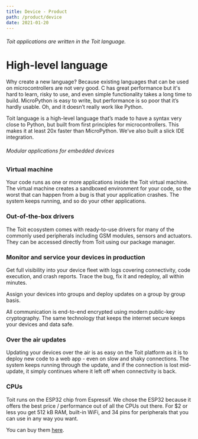 ```yaml
---
title: Device - Product
path: /product/device
date: 2021-01-20
---
```



<Block theme={darkBlueWhiteTheme} centered>

###### Toit applications are written in the Toit language.

# High-level language

Why create a new language? Because existing languages that can be used on
microcontrollers are not very good. C has great performance but it's hard to
learn, risky to use, and even simple functionality takes a long time to build.
MicroPython is easy to write, but performance is so poor that it’s hardly
usable. Oh, and it doesn’t really work like Python.

Toit language is a high-level language that’s made to have a syntax very close
to Python, but built from first principles for microcontrollers. This makes it
at least 20x faster than MicroPython. We’ve also built a slick IDE integration.

</Block>

<HorizontalBlock theme={whiteBlueTheme}>
<HorizontalBlockItem>

###### Modular applications for embedded devices

### Virtual machine

Your code runs as one or more applications inside the Toit virtual machine. The
virtual machine creates a sandboxed environment for your code, so the worst that
can happen from a bug is that your application crashes. The system keeps
running, and so do your other applications.

</HorizontalBlockItem>
<HorizontalBlockItem>

</HorizontalBlockItem>
</HorizontalBlock>

<HorizontalBlock theme={greyBlueTheme}>
<HorizontalBlockItem centered>

</HorizontalBlockItem>
<HorizontalBlockItem>

### Out-of-the-box drivers

The Toit ecosystem comes with ready-to-use drivers for many of the commonly used
peripherals including GSM modules, sensors and actuators. They can be accessed
directly from Toit using our package manager.

</HorizontalBlockItem>
</HorizontalBlock>

<HorizontalBlock theme={whiteBlueTheme}>
<HorizontalBlockItem>

### Monitor and service your devices in production

Get full visibility into your device fleet with logs covering connectivity, code
execution, and crash reports. Trace the bug, fix it and redeploy, all within
minutes.

Assign your devices into groups and deploy updates on a group by group basis.

All communication is end-to-end encrypted using modern public-key cryptography.
The same technology that keeps the internet secure keeps your devices and data
safe.

</HorizontalBlockItem>
<HorizontalBlockItem centered>

</HorizontalBlockItem>
</HorizontalBlock>

<HorizontalBlock theme={greyBlueTheme}>
<HorizontalBlockItem centered>

</HorizontalBlockItem>
<HorizontalBlockItem>

### Over the air updates

Updating your devices over the air is as easy on the Toit platform as it is to
deploy new code to a web app - even on slow and shaky connections. The system
keeps running through the update, and if the connection is lost mid-update, it
simply continues where it left off when connectivity is back.

</HorizontalBlockItem>
</HorizontalBlock>

<HorizontalBlock theme={whiteBlueTheme}>
<HorizontalBlockItem>

### CPUs

Toit runs on the ESP32 chip from Espressif. We chose the ESP32 because it offers
the best price / performance out of all the CPUs out there. For $2 or less you
get 512 kB RAM, built-in WiFi, and 34 pins for peripherals that you can use in
any way you want.

You can buy them [here]().

</HorizontalBlockItem>
<HorizontalBlockItem centered>

</HorizontalBlockItem>
</HorizontalBlock>

